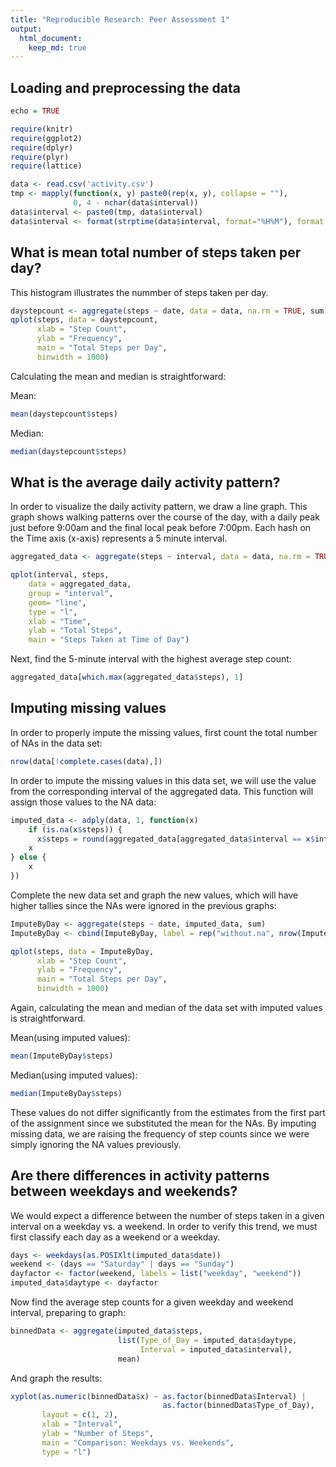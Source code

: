 ```yaml
---
title: "Reproducible Research: Peer Assessment 1"
output: 
  html_document:
    keep_md: true
---
```



## Loading and preprocessing the data


```r
echo = TRUE

require(knitr)
require(ggplot2)
require(dplyr)
require(plyr)
require(lattice)

data <- read.csv('activity.csv')
tmp <- mapply(function(x, y) paste0(rep(x, y), collapse = ""), 
              0, 4 - nchar(data$interval))
data$interval <- paste0(tmp, data$interval)
data$interval <- format(strptime(data$interval, format="%H%M"), format = "%H:%M")

```


## What is mean total number of steps taken per day?
This histogram illustrates the nummber of steps taken per day.

```r

daystepcount <- aggregate(steps ~ date, data = data, na.rm = TRUE, sum)
qplot(steps, data = daystepcount, 
      xlab = "Step Count", 
      ylab = "Frequency", 
      main = "Total Steps per Day", 
      binwidth = 1000)

```

Calculating the mean and median is straightforward:

Mean:
```r
mean(daystepcount$steps)

```

Median:
```r
median(daystepcount$steps)

```


## What is the average daily activity pattern?
In order to visualize the daily activity pattern, we draw a line graph.  This graph shows walking patterns over the course of the day, with a daily peak just before 9:00am and the final local peak before 7:00pm. Each hash on the Time axis (x-axis) represents a 5 minute interval.

```r

aggregated_data <- aggregate(steps ~ interval, data = data, na.rm = TRUE, mean)

qplot(interval, steps, 
    data = aggregated_data, 
    group = "interval", 
    geom= "line",
    type = "l",
    xlab = "Time",
    ylab = "Total Steps",
    main = "Steps Taken at Time of Day")

```

Next, find the 5-minute interval with the highest average step count:

```r
aggregated_data[which.max(aggregated_data$steps), 1]

```


## Imputing missing values
In order to properly impute the missing values, first count the total number of NAs in the data set:

```r
nrow(data[!complete.cases(data),])

```

In order to impute the missing values in this data set, we will use the value from the corresponding interval of the aggregated data.  This function will assign those values to the NA data: 

```r

imputed_data <- adply(data, 1, function(x) 
    if (is.na(x$steps)) {
      x$steps = round(aggregated_data[aggregated_data$interval == x$interval,2])
    x
} else {
    x
})

```

Complete the new data set and graph the new values, which will have higher tallies since the NAs were ignored in the previous graphs:

```r
ImputeByDay <- aggregate(steps ~ date, imputed_data, sum)
ImputeByDay <- cbind(ImputeByDay, label = rep("without.na", nrow(ImputeByDay)))

qplot(steps, data = ImputeByDay, 
      xlab = "Step Count", 
      ylab = "Frequency", 
      main = "Total Steps per Day", 
      binwidth = 1000)

```

Again, calculating the mean and median of the data set with imputed values is straightforward.

Mean(using imputed values):
```r
mean(ImputeByDay$steps)

```

Median(using imputed values):
```r
median(ImputeByDay$steps)

```

These values do not differ significantly from the estimates from the first part of the assignment since we substituted the mean for the NAs.  By imputing missing data, we are raising the frequency of step counts since we were simply ignoring the NA values previously.

## Are there differences in activity patterns between weekdays and weekends?
We would expect a difference between the number of steps taken in a given interval on a weekday vs. a weekend.  In order to verify this trend, we must first classify each day as a weekend or a weekday.

```r

days <- weekdays(as.POSIXlt(imputed_data$date))
weekend <- (days == "Saturday" | days == "Sunday")
dayfactor <- factor(weekend, labels = list("weekday", "weekend"))
imputed_data$daytype <- dayfactor
```

Now find the average step counts for a given weekday and weekend interval, preparing to graph:
```r
binnedData <- aggregate(imputed_data$steps, 
                        list(Type_of_Day = imputed_data$daytype,
                             Interval = imputed_data$interval),
                        mean)
```

And graph the results:

```r
xyplot(as.numeric(binnedData$x) ~ as.factor(binnedData$Interval) | 
                                  as.factor(binnedData$Type_of_Day), 
       layout = c(1, 2), 
       xlab = "Interval", 
       ylab = "Number of Steps", 
       main = "Comparison: Weekdays vs. Weekends",
       type = "l")

```

